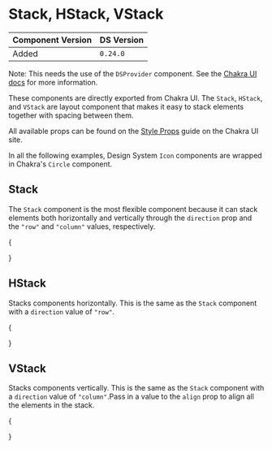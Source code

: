 

<Meta title="Components/Chakra Exports/Layout/Stack, HStack, VStack" />

# Stack, HStack, VStack

| Component Version | DS Version |
| ----------------- | ---------- |
| Added             | `0.24.0`   |

Note: This needs the use of the `DSProvider` component. See the
[Chakra UI docs](../?path=/docs/chakra-ui--docs#dsprovider) for more information.

These components are directly exported from Chakra UI. The `Stack`, `HStack`,
and `VStack` are layout component that makes it easy to stack elements together
with spacing between them.

All available props can be found on the [Style Props](https://chakra-ui.com/docs/features/style-props)
guide on the Chakra UI site.

In all the following examples, Design System `Icon` components are wrapped in
Chakra's `Circle` component.

## Stack

The `Stack` component is the most flexible component because it can stack
elements both horizontally and vertically through the `direction` prop and the
`"row"` and `"column"` values, respectively.

{

<Stack direction="column" spacing="s">
  <Circle size="50px" borderColor="ui.black" borderWidth="1px">
    <Icon name="errorFilled" size="large" />
  </Circle>
  <Circle size="50px" borderColor="ui.black" borderWidth="1px">
    <Icon name="errorOutline" size="large" />
  </Circle>
  <Circle size="50px" borderColor="ui.black" borderWidth="1px">
    <Icon name="check" size="large" />
  </Circle>
</Stack>
}

## HStack

Stacks components horizontally. This is the same as the `Stack` component with
a `direction` value of `"row"`.

{

<HStack spacing="s">
  <Circle size="50px" borderColor="ui.black" borderWidth="1px">
    <Icon name="errorFilled" size="large" />
  </Circle>
  <Circle size="50px" borderColor="ui.black" borderWidth="1px">
    <Icon name="errorOutline" size="large" />
  </Circle>
  <Circle size="50px" borderColor="ui.black" borderWidth="1px">
    <Icon name="check" size="large" />
  </Circle>
</HStack>
}

## VStack

Stacks components vertically. This is the same as the `Stack` component with
a `direction` value of `"column"`.Pass in a value to the `align` prop to align
all the elements in the stack.

{

<VStack align="left" spacing="s">
  <Circle size="50px" borderColor="ui.black" borderWidth="1px">
    <Icon name="errorFilled" size="large" />
  </Circle>
  <Circle size="50px" borderColor="ui.black" borderWidth="1px">
    <Icon name="errorOutline" size="large" />
  </Circle>
  <Circle size="50px" borderColor="ui.black" borderWidth="1px">
    <Icon name="check" size="large" />
  </Circle>
</VStack>
}
